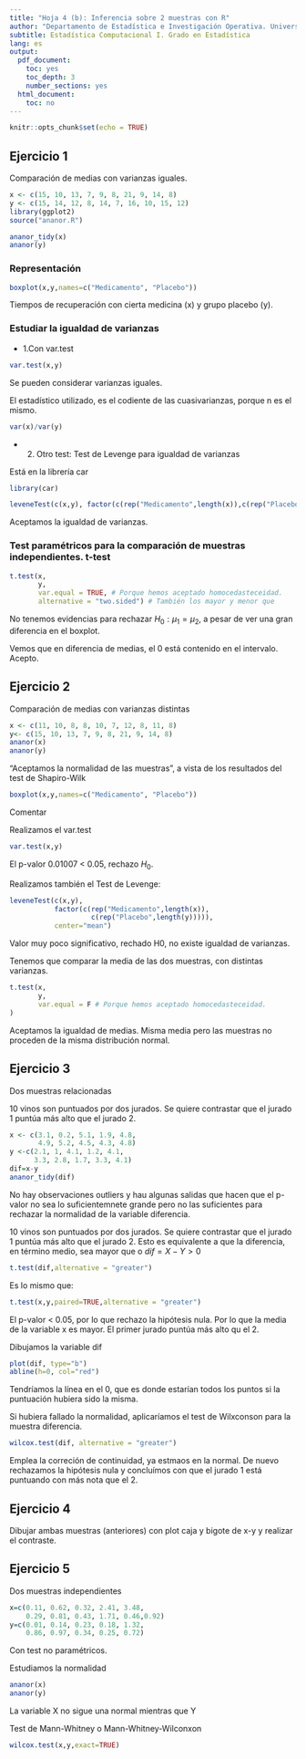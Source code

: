 ```yaml
---
title: "Hoja 4 (b): Inferencia sobre 2 muestras con R"
author: "Departamento de Estadística e Investigación Operativa. Universidad de Sevilla"
subtitle: Estadística Computacional I. Grado en Estadística
lang: es
output:
  pdf_document: 
    toc: yes
    toc_depth: 3
    number_sections: yes
  html_document: 
    toc: no
---
```


```r
knitr::opts_chunk$set(echo = TRUE)
```


## Ejercicio 1

Comparación de medias con varianzas iguales.

```r
x <- c(15, 10, 13, 7, 9, 8, 21, 9, 14, 8)
y <- c(15, 14, 12, 8, 14, 7, 16, 10, 15, 12)
library(ggplot2)
source("ananor.R")
```

```r
ananor_tidy(x)
ananor(y)
```

### Representación


```r
boxplot(x,y,names=c("Medicamento", "Placebo"))
```




Tiempos de recuperación con cierta medicina (x) y grupo placebo (y).


### Estudiar la igualdad de varianzas

- 1.Con var.test

```r
var.test(x,y)
```


Se pueden considerar varianzas iguales.

El estadístico utilizado, es el codiente de las cuasivarianzas, porque n es el mismo.

```r
var(x)/var(y)
```

- 2. Otro test: Test de Levenge para igualdad de varianzas

Está en la librería car
```r
library(car)
```

```r
leveneTest(c(x,y), factor(c(rep("Medicamento",length(x)),c(rep("Placebo",length(y))))), center="mean")
```

Aceptamos la igualdad de varianzas.

### Test paramétricos para la comparación de muestras independientes. t-test

```r
t.test(x,
       y,
       var.equal = TRUE, # Porque hemos aceptado homocedasteceidad.
       alternative = "two.sided") # También los mayor y menor que
```

No tenemos evidencias para rechazar $H_0: \mu_1 = \mu_2$, a pesar de ver una gran diferencia en el boxplot.

Vemos que en diferencia de medias, el 0 está contenido en el intervalo. Acepto.

## Ejercicio 2

Comparación de medias con varianzas distintas

```r
x <- c(11, 10, 8, 8, 10, 7, 12, 8, 11, 8)
y<- c(15, 10, 13, 7, 9, 8, 21, 9, 14, 8)
ananor(x)
ananor(y)
```

"Aceptamos la normalidad de las muestras", a vista de los resultados del test de Shapiro-Wilk

```r
boxplot(x,y,names=c("Medicamento", "Placebo"))
```
Comentar

Realizamos el var.test 
```r
var.test(x,y)
```


El p-valor 0.01007 < 0.05, rechazo $H_0$.


Realizamos también el Test de Levenge:
```r
leveneTest(c(x,y), 
           factor(c(rep("Medicamento",length(x)),
                    c(rep("Placebo",length(y))))), 
           center="mean")
```


Valor muy poco significativo, rechado H0, no existe igualdad de varianzas.

Tenemos que comparar la media de las dos muestras, con distintas varianzas.

```r
t.test(x,
       y,
       var.equal = F # Porque hemos aceptado homocedasteceidad.
) 
```

Aceptamos la igualdad de medias. Misma media pero las muestras no proceden de la misma distribución normal.


## Ejercicio 3

Dos muestras relacionadas

10 vinos son puntuados por dos jurados. Se quiere contrastar que el jurado 1
puntúa más alto que el jurado 2.

```r
x <- c(3.1, 0.2, 5.1, 1.9, 4.8,
       4.9, 5.2, 4.5, 4.3, 4.8)
y <-c(2.1, 1, 4.1, 1.2, 4.1, 
      3.3, 2.8, 1.7, 3.3, 4.1)
dif=x-y
ananor_tidy(dif)
```

No hay observaciones outliers y hau algunas salidas que hacen que el p-valor no sea lo suficientemnete grande pero no las suficientes para rechazar la normalidad de la variable diferencia.

10 vinos son puntuados por dos jurados. Se quiere contrastar que el jurado 1
puntúa más alto que el jurado 2. Esto es equivalente a que la diferencia, en término medio, sea mayor que o $dif = X-Y >0$

```r
t.test(dif,alternative = "greater")
```
Es lo mismo que:
```r
t.test(x,y,paired=TRUE,alternative = "greater")
```

El p-valor < 0.05, por lo que rechazo la hipótesis nula. Por lo que la media de la variable x es mayor. El primer jurado puntúa más alto qu el 2.


Dibujamos la variable dif
```r
plot(dif, type="b")
abline(h=0, col="red")
```

Tendríamos la línea en el 0, que es donde estarían todos los puntos si la puntuación hubiera sido la misma.

Si hubiera fallado la normalidad, aplicaríamos el test de Wilxconson para la muestra diferencia.

```r
wilcox.test(dif, alternative = "greater")
```
Emplea la correción de continuidad, ya estmaos en la normal. De nuevo rechazamos la hipótesis nula y concluímos con que el jurado 1 está puntuando con más nota que el 2.

## Ejercicio 4

Dibujar ambas muestras (anteriores) con plot caja y bigote de x-y y realizar el contraste.


## Ejercicio 5

Dos muestras independientes

```r
x=c(0.11, 0.62, 0.32, 2.41, 3.48,
    0.29, 0.81, 0.43, 1.71, 0.46,0.92)
y=c(0.01, 0.14, 0.23, 0.18, 1.32,
    0.86, 0.97, 0.34, 0.25, 0.72)
```

Con test no paramétricos.


Estudiamos la normalidad

```r
ananor(x)
ananor(y)
```
La variable X no sigue una normal mientras que Y


Test de Mann-Whitney o Mann-Whitney-Wilconxon

```r
wilcox.test(x,y,exact=TRUE)
```

